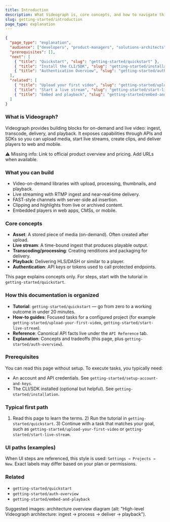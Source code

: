 ```yaml
---
title: Introduction
description: What Videograph is, core concepts, and how to navigate this documentation.
slug: getting-started/introduction
page_type: explanation
---
```


```json
{
  "page_type": "explanation",
  "audience": ["developers", "product-managers", "solutions-architects"],
  "prerequisites": [],
  "next": [
    { "title": "Quickstart", "slug": "getting-started/quickstart" },
    { "title": "Install the CLI/SDK", "slug": "getting-started/installation" },
    { "title": "Authentication Overview", "slug": "getting-started/auth-overview" }
  ],
  "related": [
    { "title": "Upload your first video", "slug": "getting-started/upload-your-first-video" },
    { "title": "Start a live stream", "slug": "getting-started/start-live-stream" },
    { "title": "Embed and playback", "slug": "getting-started/embed-and-playback" }
  ]
}
```

### What is Videograph?

Videograph provides building blocks for on-demand and live video: ingest, transcode, delivery, and playback. It exposes capabilities through APIs and SDKs so you can upload media, start live streams, create clips, and deliver players to web and mobile.

⚠️ Missing info: Link to official product overview and pricing. Add URLs when available.

### What you can build

- Video-on-demand libraries with upload, processing, thumbnails, and playback.
- Live streaming with RTMP ingest and near‑real‑time delivery.
- FAST-style channels with server-side ad insertion.
- Clipping and highlights from live or archived content.
- Embedded players in web apps, CMSs, or mobile.

### Core concepts

- **Asset**: A stored piece of media (on-demand). Often created after upload.
- **Live stream**: A time-bound ingest that produces playable output.
- **Transcoding/processing**: Creating renditions and packaging for delivery.
- **Playback**: Delivering HLS/DASH or similar to a player.
- **Authentication**: API keys or tokens used to call protected endpoints.

This page explains concepts only. For steps, start with the tutorial in `getting-started/quickstart`.

### How this documentation is organized

- **Tutorial**: `getting-started/quickstart` — go from zero to a working outcome in under 20 minutes.
- **How‑to guides**: Focused tasks for a configured project (for example `getting-started/upload-your-first-video`, `getting-started/start-live-stream`).
- **Reference**: Canonical API facts live under the `API Reference` tab.
- **Explanation**: Concepts and tradeoffs (this page, plus `getting-started/auth-overview`).

### Prerequisites

You can read this page without setup. To execute tasks, you typically need:

- An account and API credentials. See `getting-started/setup-account-and-keys`.
- The CLI/SDK installed (optional but helpful). See `getting-started/installation`.

### Typical first path

1) Read this page to learn the terms. 2) Run the tutorial in `getting-started/quickstart`. 3) Continue with a task that matches your goal, such as `getting-started/upload-your-first-video` or `getting-started/start-live-stream`.

### UI paths (examples)

When UI steps are referenced, this style is used: `Settings → Projects → New`. Exact labels may differ based on your plan or permissions.

### Related

- `getting-started/quickstart`
- `getting-started/auth-overview`
- `getting-started/embed-and-playback`

Suggested images: architecture overview diagram (alt: "High-level Videograph architecture: ingest → process → deliver → playback").


